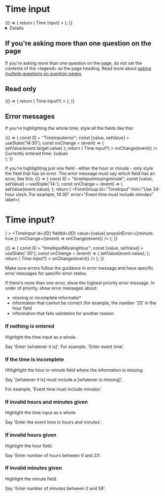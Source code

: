 <!-- Global imports -->


<!-- Local imports -->


<Meta id="D-TimeInput" title="Time input" component={TimeInput} />

# Time input

<Canvas withToolbar>
  <Story name="TimeInput">
    {() => {
      return (
        <FormGroup
          id="timeInput"
          hint="Use 24-hour clock. For example, 14:30"
          label={<h1 className="govuk-heading-l">Time Input</h1>}
        >
          <TimeInput id="timeInput" fieldId="timeInput" />
        </FormGroup>
      );
    }}
  </Story>
</Canvas>

<Details summary="Properties" className="no-indent">
  <ArgsTable of={TimeInput} />
</Details>

## If you're asking more than one question on the page

If you're asking more than one question on the page, do not set the contents of the <legend\> as the page heading. Read more about [asking multiple questions on question pages].

<Canvas>
  <Story name="Standard">
    <FormGroup
      id="standard"
      label="Time input"
      hint="Use 24-hour clock. For example, 14:30"
    >
      <TimeInput id="standard" fieldId="standard" />
    </FormGroup>
  </Story>
</Canvas>

## Read only

<Canvas>
  <Story name="timeInputReadOnly">
    {() => {
      return (
        <FormGroup
          id="timeInput"
          label={<h1 className="govuk-heading-l">Time input?</h1>}
        >
          <TimeInput
            id="timeInputreadonly"
            fieldId="timeInputreadonly"
            value={'14:30'}
            readonly
          />
        </FormGroup>
      );
    }}
  </Story>
</Canvas>

## Error messages

If you're highlighting the whole time, style all the fields like this:

<Canvas>
  <Story name="TimeInputError">
    {() => {
      const ID = "TimeInputerror";
      const [value, setValue] = useState('14:30');
      const onChange = (event) => {
     setValue(event.target.value)
      };
      return (
        <FormGroup
          id="timeInput"
          hint="Use 24-hour clock. For example, 14:30"
          error="Enter a valid time"
          label={<h1 className="govuk-heading-l">Time input?</h1>}
        >
          <TimeInput
            id={ID}
            fieldId={ID}
            value={value}
            propsInError={{ hour: true, minute: true }}
           // onChange={(event) => onChange(event)}
          />
           <div>Currently entered time: {value}</div>
        </FormGroup>
      );
    }}
  </Story>
</Canvas>

If you're highlighting just one field - either the hour or minute - only style the field that has an error. The error message must say which field has an error, like this:
<Canvas>
  <Story name="timeInputMissingMinute">
    {() => {
      const ID = "timeInputmissingminute";
      const [value, setValue] = useState('14:');
      const onChange = (event) => {
       setValue(event.value);
      };
      return (
        <FormGroup
          id="TimeInput"
          hint="Use 24-hour clock. For example, 14:30"
          error="Event time must include minutes"
          label={<h1 className="govuk-heading-l">Time input?</h1>}
        >
          <TimeInput
            id={ID}
            fieldId={ID}
            value={value}
            propsInError={{minute: true }}
            onChange={(event) => onChange(event)}
          />
        </FormGroup>
      );
    }}
  </Story>
</Canvas>

<Canvas>
  <Story name="timeInputMissingHour">
    {() => {
      const ID = "timeInputMissingHour";
      const [value, setValue] = useState(':30');
      const onChange = (event) => {
       setValue(event.value);
      };
      return (
        <FormGroup
          id="TimeInput"
          hint="Use 24-hour clock. For example, 14:30"
          error="Event time must include hours"
          label={<h1 className="govuk-heading-l">Time input?</h1>}
        >
          <TimeInput
            id={ID}
            fieldId={ID}
            value={value}
            propsInError={{ hour: true }}
            onChange={(event) => onChange(event)}
          />
        </FormGroup>
      );
    }}
  </Story>
</Canvas>



Make sure errors follow the guidance in error message and have specific error messages for specific error states.

If there's more than one error, show the highest priority error message. In order of priority, show error messages about:

- missing or incomplete informatio*
- information that cannot be correct (for example, the number '25' in the hour field
- information that fails validation for another reason

### If nothing is entered

Highlight the time input as a whole.

Say 'Enter [whatever it is]'. For example, 'Enter event time'.

### If the time is incomplete

HHighlight the hour or minute field where the information is missing.

Say '[whatever it is] must include a [whatever is missing]'.

For example, 'Event time must include minutes'.

### If invalid hours and minutes given

Highlight the time input as a whole.

Say 'Enter the event time in hours and minutes'.

### If invalid hours given

Highlight the hour field.

Say 'Enter number of hours between 0 and 23'.

### If invalid minutes given

Highlight the minute field.

Say 'Enter number of minutes between 0 and 59'.


[ask users for times]: https://design-system.service.gov.uk/patterns/times/
[why and how to set legends as headings]: https://design-system.service.gov.uk/get-started/labels-legends-headings/
[asking multiple questions on question pages]: https://design-system.service.gov.uk/patterns/question-pages/#asking-multiple-questions-on-a-page
[error message]: https://design-system.service.gov.uk/components/error-message/
